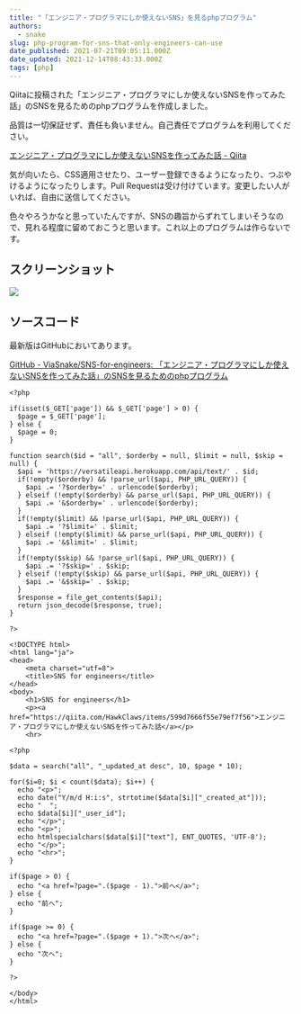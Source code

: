 ```yaml
---
title: "「エンジニア・プログラマにしか使えないSNS」を見るphpプログラム"
authors:
  - snake
slug: php-program-for-sns-that-only-engineers-can-use
date_published: 2021-07-21T09:05:11.000Z
date_updated: 2021-12-14T08:43:33.000Z
tags: [php]
---
```


Qiitaに投稿された「エンジニア・プログラマにしか使えないSNSを作ってみた話」のSNSを見るためのphpプログラムを作成しました。

品質は一切保証せず、責任も負いません。自己責任でプログラムを利用してください。

[エンジニア・プログラマにしか使えないSNSを作ってみた話 - Qiita](https://qiita.com/HawkClaws/items/599d7666f55e79ef7f56)

気が向いたら、CSS適用させたり、ユーザー登録できるようになったり、つぶやけるようになったりします。Pull Requestは受け付けています。変更したい人がいれば、自由に送信してください。

色々やろうかなと思っていたんですが、SNSの趣旨からずれてしまいそうなので、見れる程度に留めておこうと思います。これ以上のプログラムは作らないです。

## スクリーンショット
![](https://i.imgur.com/iUJRoex.png)
## ソースコード

最新版はGitHubにおいてあります。

[GitHub - ViaSnake/SNS-for-engineers: 「エンジニア・プログラマにしか使えないSNSを作ってみた話」のSNSを見るためのphpプログラム](https://github.com/ViaSnake/SNS-for-engineers)

    <?php
    
    if(isset($_GET['page']) && $_GET['page'] > 0) {
      $page = $_GET['page'];
    } else {
      $page = 0;
    }
    
    function search($id = "all", $orderby = null, $limit = null, $skip = null) {
      $api = 'https://versatileapi.herokuapp.com/api/text/' . $id;
      if(!empty($orderby) && !parse_url($api, PHP_URL_QUERY)) {
        $api .= '?$orderby=' . urlencode($orderby);
      } elseif (!empty($orderby) && parse_url($api, PHP_URL_QUERY)) {
        $api .= '&$orderby=' . urlencode($orderby);
      }
      if(!empty($limit) && !parse_url($api, PHP_URL_QUERY)) {
        $api .= '?$limit=' . $limit;
      } elseif (!empty($limit) && parse_url($api, PHP_URL_QUERY)) {
        $api .= '&$limit=' . $limit;
      }
      if(!empty($skip) && !parse_url($api, PHP_URL_QUERY)) {
        $api .= '?$skip=' . $skip;
      } elseif (!empty($skip) && parse_url($api, PHP_URL_QUERY)) {
        $api .= '&$skip=' . $skip;
      }
      $response = file_get_contents($api);
      return json_decode($response, true);
    }
    
    ?>
    
    <!DOCTYPE html>
    <html lang="ja">
    <head>
    	<meta charset="utf=8">
    	<title>SNS for engineers</title>
    </head>
    <body>
    	<h1>SNS for engineers</h1>
    	<p><a href="https://qiita.com/HawkClaws/items/599d7666f55e79ef7f56">エンジニア・プログラマにしか使えないSNSを作ってみた話</a></p>
    	<hr>
    
    <?php
    
    $data = search("all", "_updated_at desc", 10, $page * 10);
    
    for($i=0; $i < count($data); $i++) {
      echo "<p>";
      echo date("Y/m/d H:i:s", strtotime($data[$i]["_created_at"]));
      echo "  ";
      echo $data[$i]["_user_id"];
      echo "</p>";
      echo "<p>";
      echo htmlspecialchars($data[$i]["text"], ENT_QUOTES, 'UTF-8');
      echo "</p>";
      echo "<hr>";
    }
    
    if($page > 0) {
      echo "<a href=?page=".($page - 1).">前へ</a>";
    } else {
      echo "前へ";
    }
    
    if($page >= 0) {
      echo "<a href=?page=".($page + 1).">次へ</a>";
    } else {
      echo "次へ";
    }
    
    ?>
    
    </body>
    </html>
    
